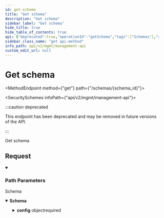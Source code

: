 ```yaml
---
id: get-schema
title: "Get schema"
description: "Get schema"
sidebar_label: "Get schema"
hide_title: true
hide_table_of_contents: true
api: {"deprecated":true,"operationId":"getSchema","tags":["Schemas"],"security":[{"x-api-key":[]}],"responses":{"200":{"description":"Schema","content":{"application/json":{"schema":{"type":"object","properties":{"id":{"type":"string","example":"649b1e49-2722-46a3-a7e7-10caae78a43f"},"application_id":{"type":"string","example":"d8ceb3ff-8b7f-4fa7-b8de-849292f6ca69"},"name":{"type":"string","example":"my-schema"},"config":{"type":"object","properties":{"fields":{"type":"array","items":{"type":"object","properties":{"name":{"type":"string","example":"apolla_first_name","description":"Your application field name."},"mapped_name":{"type":"string","example":"FirstName","description":"The field your customer maps. This is a Provider-specified field name. E.g. FirstName for Salesforce."}},"required":["name"]}},"allow_additional_field_mappings":{"type":"boolean","description":"Specifies whether your customer can add new application field names.","example":false}},"required":["fields","allow_additional_field_mappings"],"title":"schema_config"}},"required":["id","application_id","name","config"],"title":"schema"}}}}},"description":"Get schema","parameters":[{"name":"schema_id","in":"path","required":true,"schema":{"type":"string","example":"a821d59d-8b4c-4ad9-aeec-1292d2e28701"}}],"method":"get","path":"/schemas/{schema_id}","servers":[{"url":"https://api.supaglue.io/mgmt/v2","description":"Supaglue API"}],"securitySchemes":{"x-api-key":{"type":"apiKey","name":"x-api-key","in":"header","description":"API key to allow developers to access the API"}},"info":{"version":"0.16.2","title":"Management API","contact":{"name":"Supaglue","email":"docs@supaglue.com","url":"https://supaglue.com"},"description":"#### Introduction\n\nWelcome to the Management API documentation. You can use this API to manage customer integrations and connections.\n\n[![Run in Postman](https://run.pstmn.io/button.svg)](https://www.postman.com/supaglue/workspace/supaglue-public/overview)\n\n#### Base API URL\n\n```\nhttps://api.supaglue.io/mgmt/v2\n```\n"},"postman":{"name":"Get schema","description":{"type":"text/plain"},"url":{"path":["schemas",":schema_id"],"host":["{{baseUrl}}"],"query":[],"variable":[{"disabled":false,"description":{"content":"(Required) ","type":"text/plain"},"type":"any","value":"","key":"schema_id"}]},"header":[{"key":"Accept","value":"application/json"}],"method":"GET","auth":{"type":"apikey","apikey":[{"type":"any","value":"x-api-key","key":"key"},{"type":"any","value":"<API Key>","key":"value"},{"type":"any","value":"header","key":"in"}]}}}
sidebar_class_name: "get api-method"
info_path: api/v2/mgmt/management-api
custom_edit_url: null
---
```



<h1 className={"openapi__heading"}>Get schema</h1>

<MethodEndpoint method={"get"} path={"/schemas/{schema_id}"}></MethodEndpoint>

<SecuritySchemes infoPath={"api/v2/mgmt/management-api"}></SecuritySchemes>

:::caution deprecated

This endpoint has been deprecated and may be removed in future versions of the API.

:::

Get schema

## Request

<details style={{"marginBottom":"1rem"}} className={"openapi-markdown__details"} data-collapsed={false} open={true}><summary style={{}}><h3 className={"openapi-markdown__details-summary-header-params"}>Path Parameters</h3></summary><div><ul><ParamsItem className={"paramsItem"} param={{"name":"schema_id","in":"path","required":true,"schema":{"type":"string","example":"a821d59d-8b4c-4ad9-aeec-1292d2e28701"}}}></ParamsItem></ul></div></details><div><div><ApiTabs><TabItem label={"200"} value={"200"}><div>

Schema

</div><div><MimeTabs className={"openapi-tabs__mime"} schemaType={"response"}><TabItem label={"application/json"} value={"application/json"}><SchemaTabs className={"openapi-tabs__schema"}><TabItem label={"Schema"} value={"Schema"}><details style={{}} className={"openapi-markdown__details response"} data-collapsed={false} open={true}><summary style={{}} className={"openapi-markdown__details-summary-response"}><strong>Schema</strong></summary><div style={{"textAlign":"left","marginLeft":"1rem"}}></div><ul style={{"marginLeft":"1rem"}}><SchemaItem collapsible={false} name={"id"} required={true} schemaName={"string"} qualifierMessage={undefined} schema={{"type":"string","example":"649b1e49-2722-46a3-a7e7-10caae78a43f"}}></SchemaItem><SchemaItem collapsible={false} name={"application_id"} required={true} schemaName={"string"} qualifierMessage={undefined} schema={{"type":"string","example":"d8ceb3ff-8b7f-4fa7-b8de-849292f6ca69"}}></SchemaItem><SchemaItem collapsible={false} name={"name"} required={true} schemaName={"string"} qualifierMessage={undefined} schema={{"type":"string","example":"my-schema"}}></SchemaItem><SchemaItem collapsible={true} className={"schemaItem"}><details style={{}} className={"openapi-markdown__details"}><summary style={{}}><span className={"openapi-schema__container"}><strong className={"openapi-schema__property"}>config</strong><span className={"openapi-schema__name"}> object</span><span className={"openapi-schema__divider"}></span><span className={"openapi-schema__required"}>required</span></span></summary><div style={{"marginLeft":"1rem"}}><SchemaItem collapsible={true} className={"schemaItem"}><details style={{}} className={"openapi-markdown__details"}><summary style={{}}><span className={"openapi-schema__container"}><strong className={"openapi-schema__property"}>fields</strong><span className={"openapi-schema__name"}> object[]</span><span className={"openapi-schema__divider"}></span><span className={"openapi-schema__required"}>required</span></span></summary><div style={{"marginLeft":"1rem"}}><li><div style={{"fontSize":"var(--ifm-code-font-size)","opacity":"0.6","marginLeft":"-.5rem","paddingBottom":".5rem"}}>Array [</div></li><SchemaItem collapsible={false} name={"name"} required={true} schemaName={"string"} qualifierMessage={undefined} schema={{"type":"string","example":"apolla_first_name","description":"Your application field name."}}></SchemaItem><SchemaItem collapsible={false} name={"mapped_name"} required={false} schemaName={"string"} qualifierMessage={undefined} schema={{"type":"string","example":"FirstName","description":"The field your customer maps. This is a Provider-specified field name. E.g. FirstName for Salesforce."}}></SchemaItem><li><div style={{"fontSize":"var(--ifm-code-font-size)","opacity":"0.6","marginLeft":"-.5rem"}}>]</div></li></div></details></SchemaItem><SchemaItem collapsible={false} name={"allow_additional_field_mappings"} required={true} schemaName={"boolean"} qualifierMessage={undefined} schema={{"type":"boolean","description":"Specifies whether your customer can add new application field names.","example":false}}></SchemaItem></div></details></SchemaItem></ul></details></TabItem><TabItem label={"Example (from schema)"} value={"Example (from schema)"}><ResponseSamples responseExample={"{\n  \"id\": \"649b1e49-2722-46a3-a7e7-10caae78a43f\",\n  \"application_id\": \"d8ceb3ff-8b7f-4fa7-b8de-849292f6ca69\",\n  \"name\": \"my-schema\",\n  \"config\": {\n    \"fields\": [\n      {\n        \"name\": \"apolla_first_name\",\n        \"mapped_name\": \"FirstName\"\n      }\n    ],\n    \"allow_additional_field_mappings\": false\n  }\n}"} language={"json"}></ResponseSamples></TabItem></SchemaTabs></TabItem></MimeTabs></div></TabItem></ApiTabs></div></div>
      
